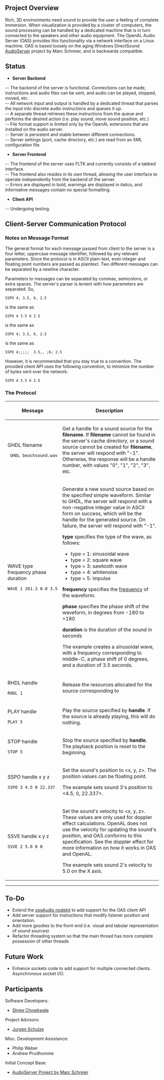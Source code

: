 ﻿
==Project Overview==

Rich, 3D environments need sound to provide the user a feeling of complete immersion. When visualization is provided by a cluster of computers, the sound processing can be handled by a dedicated machine that is in turn connected to the speakers and other audio equipment. The OpenAL Audio Server (OAS) provides this functionality via a network interface on a Linux machine. OAS is based loosely on the aging Windows DirectSound [http://www.calit2.net/~jschulze/projects/audioserver/ AudioServer] project by Marc Schreier, and is backwards compatible.

==Status==
* '''Server Backend'''
-- The backend of the server is functional. Connections can be made, instructions and audio files can be sent, and audio can be played, stopped, moved, etc.<br>
-- All network input and output is handled by a dedicated thread that parses the input into discrete audio instructions and queues it up. <br>
-- A separate thread retrieves these instructions from the queue and performs the desired action (i.e. play sound, move sound position, etc.) <br>
-- File format support is limited only by the OpenAL extensions that are installed on the audio server.<br>
-- Server is persistent and stable between different connections. <br>
-- Server settings (port, cache directory, etc.) are read from an XML configuration file.

* '''Server Frontend'''
-- The frontend of the server uses FLTK and currently consists of a tabbed interface. <br>
-- The frontend also resides in its own thread, allowing the user interface to operate independently from the backend of the server. <br>
-- Errors are displayed in bold, warnings are displayed in italics, and informative messages contain no special formatting. <br>

* '''Client API'''
-- Undergoing testing. <br>

==Client-Server Communication Protocol==

===Notes on Message Format===
The general format for each message passed from client to the server is a four letter, uppercase
message identifier, followed by any relevant parameters. Since the protocol is in ASCII plain-text,
even integer and floating point numbers are passed as plaintext. Two different messages can be
separated by a newline character.

Parameters to messages can be separated by commas, semicolons, or extra spaces. The server's parser 
is lenient with how parameters are separated. So,
<pre>SSPO 4, 3.5, 6, 2.5</pre>
is the same as
<pre>SSPO 4 3.5 6 2.5</pre>
is the same as
<pre>SSPO 4; 3.5, 6, 2.5</pre>
is the same as
<pre>SSPO 4;;;;;  3.5,, ;6; 2.5</pre>
However, it is recommended that you stay true to a convention. The provided client API uses the
following convention, to minimize the number of bytes sent over the network:
<pre>SSPO 4 3.5 6 2.5</pre>

===The Protocol===

{| border="1" bgcolor="#FFFFFF"
|- align="center"
! scope="col" width="35%" | Message
! scope="col" width="65%" | Description
|-
| 
GHDL filename
  GHDL beachsound.wav
|
Get a handle for a sound source for the '''filename'''. If '''filename''' cannot be found in the server's 
cache directory, or a sound source cannot be created for '''filename''', the server will respond with
"-1". Otherwise, the response will be a handle number, with values "0", "1", "2", "3", etc.
|-
| 
WAVE type frequency phase duration
 WAVE 1 261.3 0.0 3.5
| 
Generate a new sound source based on the specified simple waveform. Similar to GHDL, the server 
will respond with a non-negative integer value in ASCII form on success, which will be the handle
for the generated source. On failure, the server will respond with "-1".

'''type''' specifies the type of the wave, as follows:
* type = 1: sinusoidal wave
* type = 2: square wave
* type = 3: sawtooth wave 
* type = 4: whitenoise
* type = 5: impulse

'''frequency''' specifies the [http://en.wikipedia.org/wiki/Audio_frequency frequency] of the waveform. 

'''phase''' specifies the phase shift of the waveform, in degrees from -180 to +180

'''duration''' is the duration of the sound in seconds

The example creates a sinusoidal wave, with a frequency corresponding to middle-C, a phase shift of 0 
degrees, and a duration of 3.5 seconds. 
|-
|
RHDL handle
 RHDL 1
|
Release the resources allocated for the source corresponding to <handle>
|-
|
PLAY handle
 PLAY 5
|
Play the source specified by '''handle'''. If the source is already playing, this will do nothing.

|-
|
STOP handle
 STOP 5
| 
Stop the source specified by '''handle'''. The playback position is reset to the beginning.
|-
|
SSPO handle x y z
 SSPO 3 4.5 0 22.337
|
Set the sound's position to <nowiki><x, y, z></nowiki>. The position values can be floating point.

The example sets sound 3's position to <nowiki><4.5, 0, 22.337></nowiki>.
|-
|
SSVE handle x y z
 SSVE 2 5.0 0 0
|
Set the sound's velocity to <nowiki><x, y, z></nowiki>. These values are only used for doppler 
effect calculations. OpenAL does not use the velocity for updating the sound's position, and OAS 
conforms to this specification. See the doppler effect for more information on how it works in OAS 
and OpenAL.

The example sets sound 2's velocity to 5.0 on the X axis.
|}

----
==To-Do==
* Extend the [http://code.google.com/p/osgaudio/ osgAudio nodekit] to add support for the OAS client API
* Add server support for instructions that modify listener position and orientation.
* Add more goodies to the front-end (i.e. visual and tabular representation of sound sources)
* Refactor threading system so that the main thread has more complete possession of other threads

==Future Work==
* Enhance sockets code to add support for multiple connected clients. Asynchronous socket I/O.

==Participants==

Software Developers:

* [http://www.linkedin.com/in/shreec Shree Chowkwale]

Project Advisors:

* [http://www.calit2.net/~jschulze/ Jurgen Schulze]

Misc. Development Assistance:

* Philip Weber
* Andrew Prudhomme


Initial Concept Base:

* [http://www.calit2.net/~jschulze/projects/audioserver/ AudioServer Project by Marc Schreier]


